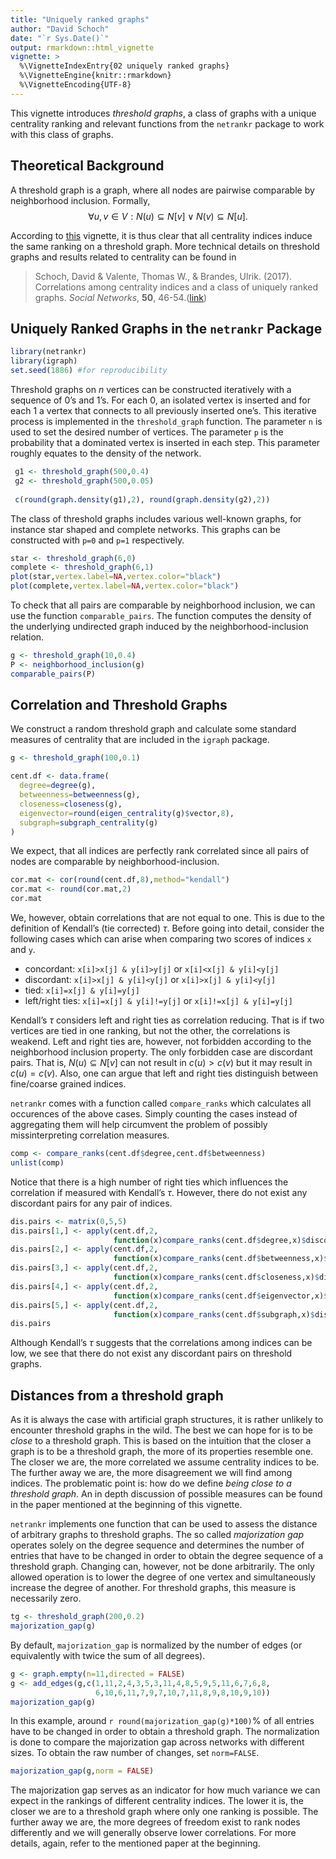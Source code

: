 ```yaml
---
title: "Uniquely ranked graphs"
author: "David Schoch"
date: "`r Sys.Date()`"
output: rmarkdown::html_vignette
vignette: >
  %\VignetteIndexEntry{02 uniquely ranked graphs}
  %\VignetteEngine{knitr::rmarkdown}
  %\VignetteEncoding{UTF-8}
---
```


This vignette introduces *threshold graphs*, a class of graphs with a unique centrality ranking and
relevant functions from the `netrankr` package to work with this class of graphs. 

## Theoretical Background

A threshold graph is a graph, where all nodes are pairwise comparable by neighborhood inclusion. Formally,
$$
\forall u,v \in V: N(u) \subseteq N[v] \; \lor \; N(v) \subseteq N[u].
$$

According to [this](neighborhood_inclusion.html) vignette, it is thus clear that all centrality indices induce the same ranking on a threshold graph. More technical details on threshold graphs and results related to centrality can be found in

> Schoch, David & Valente, Thomas W., & Brandes, Ulrik. (2017). Correlations among centrality indices
and a class of uniquely ranked graphs. *Social Networks*, **50**, 46-54.([link](http://doi.org/10.1016/j.socnet.2017.03.010))

## Uniquely Ranked Graphs in the `netrankr` Package

```r
library(netrankr)
library(igraph)
set.seed(1886) #for reproducibility
```
Threshold graphs on $n$ vertices can be constructed iteratively with a sequence of $0$'s and $1$'s.
For each $0$, an isolated vertex is inserted and for each $1$ a vertex that connects to all previously inserted one's. This iterative process is implemented in the `threshold_graph` function. The parameter `n` is used to set the desired number of vertices. The parameter `p` is the probability that a dominated vertex is inserted in each step. This parameter roughly equates to the density of the network.
```r
 g1 <- threshold_graph(500,0.4)
 g2 <- threshold_graph(500,0.05)
 
 c(round(graph.density(g1),2), round(graph.density(g2),2))
```

The class of threshold graphs includes various well-known graphs, for instance star shaped and complete networks. This graphs can be constructed with `p=0` and `p=1` respectively.
```r
star <- threshold_graph(6,0) 
complete <- threshold_graph(6,1)
plot(star,vertex.label=NA,vertex.color="black")
plot(complete,vertex.label=NA,vertex.color="black")
```

To check that all pairs are comparable by neighborhood inclusion, we can use the function `comparable_pairs`. The function computes the density of the underlying undirected graph induced by the neighborhood-inclusion relation.
```r
g <- threshold_graph(10,0.4)
P <- neighborhood_inclusion(g)
comparable_pairs(P)
```

## Correlation and Threshold Graphs
We construct a random threshold graph and calculate some standard measures of centrality that are included in the `igraph` package.
```R
g <- threshold_graph(100,0.1)

cent.df <- data.frame(
  degree=degree(g),
  betweenness=betweenness(g),
  closeness=closeness(g),
  eigenvector=round(eigen_centrality(g)$vector,8),
  subgraph=subgraph_centrality(g)
)
```

We expect, that all indices are perfectly rank correlated since all pairs of nodes are comparable by neighborhood-inclusion.
```r
cor.mat <- cor(round(cent.df,8),method="kendall")
cor.mat <- round(cor.mat,2)
cor.mat
```

We, however, obtain correlations that are not equal to one. This is due to the definition of Kendall's (tie corrected) $\tau$. Before going into detail, consider the following cases which can arise when comparing two scores of indices `x` and `y`.

* concordant: `x[i]>x[j] & y[i]>y[j]` or `x[i]<x[j] & y[i]<y[j]`
* discordant: `x[i]>x[j] & y[i]<y[j]` or `x[i]>x[j] & y[i]<y[j]`
* tied: `x[i]=x[j] & y[i]=y[j]`
* left/right ties: `x[i]=x[j] & y[i]!=y[j]` or `x[i]!=x[j] & y[i]=y[j]`

Kendall's $\tau$ considers left and right ties as correlation reducing. That is if two vertices are tied in one ranking, but not the other, the correlations is weakend. Left and right ties are, however, not forbidden according to the neighborhood inclusion property. The only forbidden case are discordant pairs. That is, $N(u)\subseteq N[v]$ can not result in $c(u)>c(v)$ but it may result in $c(u)=c(v)$. Also, one can argue that left and right ties distinguish between fine/coarse grained indices.  

`netrankr` comes with a function called `compare_ranks` which calculates all occurences of the above cases. Simply counting the cases instead of aggregating them will help circumvent the problem of possibly missinterpreting correlation measures.

```R
comp <- compare_ranks(cent.df$degree,cent.df$betweenness)
unlist(comp)
```

Notice that there is a high number of right ties which influences the correlation if measured with Kendall's $\tau$. However, there do not exist any discordant pairs for any pair of indices.

```r
dis.pairs <- matrix(0,5,5)
dis.pairs[1,] <- apply(cent.df,2,
                       function(x)compare_ranks(cent.df$degree,x)$discordant)
dis.pairs[2,] <- apply(cent.df,2,
                       function(x)compare_ranks(cent.df$betweenness,x)$discordant)
dis.pairs[3,] <- apply(cent.df,2,
                       function(x)compare_ranks(cent.df$closeness,x)$discordant)
dis.pairs[4,] <- apply(cent.df,2,
                       function(x)compare_ranks(cent.df$eigenvector,x)$discordant)
dis.pairs[5,] <- apply(cent.df,2,
                       function(x)compare_ranks(cent.df$subgraph,x)$discordant)
dis.pairs
```

Although Kendall's $\tau$ suggests that the correlations among indices can be low,
we see that there do not exist any discordant pairs on threshold graphs.

## Distances from a threshold graph

As it is always the case with artificial graph structures, it is rather unlikely to encounter threshold graphs in the wild. The best we can hope for is to be *close* to a threshold graph. This is based on the intuition that the closer a graph is to be a threshold graph, the more of its properties resemble one. The closer we are, the more correlated we assume centrality indices to be. The further away we are, the more disagreement we will find among indices. The problematic point is: how do we define *being close to a threshold graph*.
An in depth discussion of possible measures can be found in the paper mentioned at the beginning of this vignette. 

`netrankr` implements one function that can be used to assess the distance of arbitrary graphs to threshold graphs.
The so called *majorization gap* operates solely on the degree sequence and determines the number of entries that have to be changed in order to obtain the degree sequence of a threshold graph. Changing can, however, not be done arbitrarily. The only allowed operation is to lower the degree of one vertex and simultaneously increase the degree of another. For threshold graphs, this measure is necessarily zero.

```r
tg <- threshold_graph(200,0.2)
majorization_gap(g)
```

By default, `majorization_gap` is normalized by the number of edges (or equivalently with twice the sum of all degrees). 

```r

g <- graph.empty(n=11,directed = FALSE)
g <- add_edges(g,c(1,11,2,4,3,5,3,11,4,8,5,9,5,11,6,7,6,8,
                   6,10,6,11,7,9,7,10,7,11,8,9,8,10,9,10))
majorization_gap(g)
```

In this example, around `r round(majorization_gap(g)*100)`% of all entries have to be changed in order to obtain a threshold graph. The normalization is done to compare the majorization gap across networks with different sizes. To obtain the raw number of changes, set `norm=FALSE`.
```r
majorization_gap(g,norm = FALSE)
```

The majorization gap serves as an indicator for how much variance we can expect in the rankings of different centrality indices. The lower it is, the closer we are to a threshold graph where only one ranking is possible. The further away we are, the more degrees of freedom exist to rank nodes differently and we will generally observe lower correlations. For more details, again, refer to the mentioned paper at the beginning.

